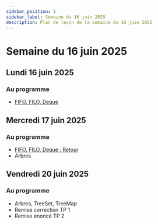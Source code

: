 ```yaml
---
sidebar_position: 1
sidebar_label: Semaine du 16 juin 2025
description: Plan de leçon de la semaine du 16 juin 2025
---
```


# Semaine du 16 juin 2025

## Lundi 16 juin 2025

### Au programme

- [FIFO, FILO, Deque](./Exercices/fifo_filo.mdx)

## Mercredi 17 juin 2025

### Au programme

- [FIFO, FILO, Deque : Retour](https://github.com/archambaultv-prof/2025H-420-930-MA-Data)
- Arbres

## Vendredi 20 juin 2025

### Au programme

- Arbres, TreeSet, TreeMap
- Remise correction TP 1
- Remise énoncé TP 2